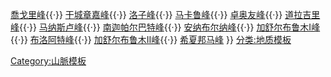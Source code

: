{{Navbox
|name  = 八千米以上山峰列表
|title = [[八千米以上山峰列表|8000公尺以上山峰列表]]
|list1 = [[珠穆朗玛峰]]{{·}} [[喬戈里峰]]{{·}} [[干城章嘉峰]]{{·}} [[洛子峰]]{{·}} [[马卡鲁峰]]{{·}} [[卓奥友峰]]{{·}} [[道拉吉里峰]]{{·}} [[马纳斯卢峰]]{{·}} [[南迦帕尔巴特峰]]{{·}} [[安纳布尔纳峰]]{{·}} [[加舒尔布鲁木I峰]]{{·}} [[布洛阿特峰]]{{·}} [[加舒尔布鲁木II峰]]{{·}} [[希夏邦马峰]]
}}<noinclude>
[[分类:地质模板]]
[[Category:山脈模板]]
</noinclude>